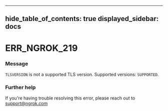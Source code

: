 

---
hide_table_of_contents: true
displayed_sidebar: docs
---


# ERR_NGROK_219

### Message
`TLSVERSION` is not a supported TLS version. Supported versions: `SUPPORTED`.

<ErrorDetails error="err_ngrok_219" />



### Further help
If you're having trouble resolving this error, please reach out to [support@ngrok.com](mailto:support@ngrok.com?subject=Help%20with%20ERR_NGROK_219)

